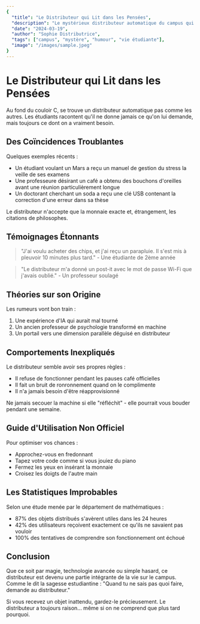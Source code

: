 ```yaml
---
{
  "title": "Le Distributeur qui Lit dans les Pensées",
  "description": "Le mystérieux distributeur automatique du campus qui donne toujours exactement ce dont vous avez besoin",
  "date": "2024-03-19",
  "author": "Sophie Distributrice",
  "tags": ["campus", "mystère", "humour", "vie étudiante"],
  "image": "/images/sample.jpeg"
}
---
```


# Le Distributeur qui Lit dans les Pensées

Au fond du couloir C, se trouve un distributeur automatique pas comme les autres. Les étudiants racontent qu'il ne donne jamais ce qu'on lui demande, mais toujours ce dont on a vraiment besoin.

## Des Coïncidences Troublantes

Quelques exemples récents :
- Un étudiant voulant un Mars a reçu un manuel de gestion du stress la veille de ses examens
- Une professeure désirant un café a obtenu des bouchons d'oreilles avant une réunion particulièrement longue
- Un doctorant cherchant un soda a reçu une clé USB contenant la correction d'une erreur dans sa thèse

<Callout type="info">
  Le distributeur n'accepte que la monnaie exacte et, étrangement, les citations de philosophes.
</Callout>

## Témoignages Étonnants

> "J'ai voulu acheter des chips, et j'ai reçu un parapluie. Il s'est mis à pleuvoir 10 minutes plus tard." - Une étudiante de 2ème année

> "Le distributeur m'a donné un post-it avec le mot de passe Wi-Fi que j'avais oublié." - Un professeur soulagé

## Théories sur son Origine

Les rumeurs vont bon train :
1. Une expérience d'IA qui aurait mal tourné
2. Un ancien professeur de psychologie transformé en machine
3. Un portail vers une dimension parallèle déguisé en distributeur

## Comportements Inexpliqués

Le distributeur semble avoir ses propres règles :
- Il refuse de fonctionner pendant les pauses café officielles
- Il fait un bruit de ronronnement quand on le complimente
- Il n'a jamais besoin d'être réapprovisionné

<Callout type="warning">
  Ne jamais secouer la machine si elle "réfléchit" - elle pourrait vous bouder pendant une semaine.
</Callout>

## Guide d'Utilisation Non Officiel

Pour optimiser vos chances :
- Approchez-vous en fredonnant
- Tapez votre code comme si vous jouiez du piano
- Fermez les yeux en insérant la monnaie
- Croisez les doigts de l'autre main

## Les Statistiques Improbables

Selon une étude menée par le département de mathématiques :
- 87% des objets distribués s'avèrent utiles dans les 24 heures
- 42% des utilisateurs reçoivent exactement ce qu'ils ne savaient pas vouloir
- 100% des tentatives de comprendre son fonctionnement ont échoué

## Conclusion

Que ce soit par magie, technologie avancée ou simple hasard, ce distributeur est devenu une partie intégrante de la vie sur le campus. Comme le dit la sagesse estudiantine : "Quand tu ne sais pas quoi faire, demande au distributeur."

<Callout type="tip">
  Si vous recevez un objet inattendu, gardez-le précieusement. Le distributeur a toujours raison... même si on ne comprend que plus tard pourquoi.
</Callout> 